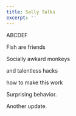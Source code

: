 ```yaml
---
title: Sally Talks
excerpt: ''
---
```


ABCDEF

Fish are friends

Socially awkard monkeys

and talentless hacks

how to make this work

Surprising behavior.

Another update.
